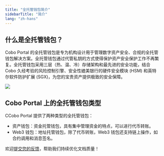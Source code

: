 ```yaml
---
title: "全托管钱包简介"
sidebarTitle: "简介"
lang: "zh-hans"
---
```


## 什么是全托管钱包？

Cobo Portal 的全托管钱包是专为机构设计用于管理数字资产安全、合规的全托管钱包解决方案。全托管钱包通过代管私钥的方式使得保护资产安全保护工作不再繁复。全托管钱包采用三层（热、温、冷）存储架构和最先进的安全功能，结合 Cobo 久经考验的风险控制引擎、安全性媲美银行的硬件安全模块 (HSM) 和英特尔软件防护扩展 (SGX)，为您的宝贵资产提供极致的安全保障。

<img src="/cn/images/custodial-wallet/custodial-wallet-dashboard-cn.png" className="screenshot_full_screen"/>

## Cobo Portal 上的全托管钱包类型

CCobo Portal 提供了两种类型的全托管钱包：

- 资产钱包：资金托管钱包，具有集中管理资金的特点，可以进行代币转账。
- Web3 钱包：地址托管钱包，除了代币转账，Web3 钱包还支持链上操作，如合约调用和消息签名。

<Tip>欢迎[提交您的反馈](https://forms.zohopublic.com/cobo/form/DocumentFeedbackForm/formperma/QvLOhxJv1_JMsJ-1dleZ8Itb_7rzN-LtgvsDdxosoVI?referrername=manuals)，帮助我们持续优化文档质量！</Tip>
